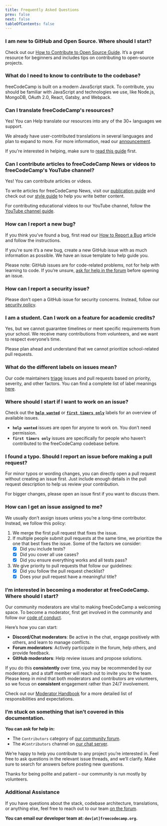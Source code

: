 ```yaml
---
title: Frequently Asked Questions
prev: false
next: false
tableOfContents: false
---
```



### I am new to GitHub and Open Source. Where should I start?

Check out our [How to Contribute to Open Source Guide](https://github.com/freeCodeCamp/how-to-contribute-to-open-source). It’s a great resource for beginners and includes tips on contributing to open-source projects.

### What do I need to know to contribute to the codebase?

freeCodeCamp is built on a modern JavaScript stack. To contribute, you should be familiar with JavaScript and technologies we use, like Node.js, MongoDB, OAuth 2.0, React, Gatsby, and Webpack.

### Can I translate freeCodeCamp's resources?

Yes! You can Help translate our resources into any of the 30+ languages we support.

We already have user-contributed translations in several languages and plan to expand to more. For more information, read our [announcement](https://www.freecodecamp.org/news/help-translate-freecodecamp-language/).

If you're interested in helping, make sure to [read this guide](/how-to-translate-files/) first.

### Can I contribute articles to freeCodeCamp News or videos to freeCodeCamp's YouTube channel?

Yes! You can contribute articles or videos.

To write articles for freeCodeCamp News, visit our [publication guide](https://www.freecodecamp.org/news/how-to-write-for-freecodecamp/) and check out our [style guide](https://www.freecodecamp.org/news/developer-news-style-guide/) to help you write better content.

For contributing educational videos to our YouTube channel, follow the [YouTube channel guide](https://www.freecodecamp.org/news/how-to-contribute-to-the-freecodecamp-community-youtube-channel-b86bce4c865/).

### How can I report a new bug?

If you think you’ve found a bug, first read our [How to Report a Bug](https://www.freecodecamp.org/news/how-to-report-a-bug-to-freecodecamp/) article and follow the instructions.

If you're sure it’s a new bug, create a new GitHub issue with as much information as possible. We have an issue template to help guide you.

Please note: GitHub issues are for code-related problems, not for help with learning to code. If you’re unsure, [ask for help in the forum](https://forum.freecodecamp.org) before opening an issue.

### How can I report a security issue?

Please don’t open a GitHub issue for security concerns. Instead, follow our [security policy](https://contribute.freecodecamp.org/#/security).

### I am a student. Can I work on a feature for academic credits?

Yes, but we cannot guarantee timelines or meet specific requirements from your school. We receive many contributions from volunteers, and we want to respect everyone’s time.

Please plan ahead and understand that we cannot prioritize school-related pull requests.

### What do the different labels on issues mean?

Our code maintainers [triage](https://en.wikipedia.org/wiki/Software_bug#Bug_management) issues and pull requests based on priority, severity, and other factors. You can find a complete list of label meanings [here](https://github.com/freecodecamp/freecodecamp/labels).

### Where should I start if I want to work on an issue?

Check out the [**`help wanted`**](https://github.com/freeCodeCamp/freeCodeCamp/issues?q=is%3Aopen+is%3Aissue+label%3A%22help+wanted%22) or [**`first timers only`**](https://github.com/freeCodeCamp/freeCodeCamp/issues?q=is%3Aopen+is%3Aissue+label%3A%22first+timers+only%22) labels for an overview of available issues.

<Aside type='tip' title="Did you know?">

- **`help wanted`** issues are open for anyone to work on. You don’t need permission.
- **`first timers only`** issues are specifically for people who haven’t contributed to the freeCodeCamp codebase before.

</Aside>

### I found a typo. Should I report an issue before making a pull request?

For minor typos or wording changes, you can directly open a pull request without creating an issue first. Just include enough details in the pull request description to help us review your contribution.

For bigger changes, please open an issue first if you want to discuss them.

### How can I get an issue assigned to me?

We usually don’t assign issues unless you’re a long-time contributor. Instead, we follow this policy:

<Steps>

1. We merge the first pull request that fixes the issue.
2. If multiple people submit pull requests at the same time, we prioritize the one that best fixes the issue. Some of the factors we consider:
   - [x] Did you include tests?
   - [x] Did you cover all use cases?
   - [x] Did you ensure everything works and all tests pass?
3. We give priority to pull requests that follow our guidelines:
   - [x] Did you follow the pull request checklist?
   - [x] Does your pull request have a meaningful title?

</Steps>

### I’m interested in becoming a moderator at freeCodeCamp. Where should I start?

Our community moderators are vital to making freeCodeCamp a welcoming space. To become a moderator, first get involved in the community and follow our [code of conduct](https://www.freecodecamp.org/news/code-of-conduct/).

Here’s how you can start:

- **Discord/Chat moderators**: Be active in the chat, engage positively with others, and learn to manage conflicts.
- **Forum moderators**: Actively participate in the forum, help others, and provide feedback.
- **GitHub moderators**: Help review issues and propose solutions.

If you do this **consistently** over time, you may be recommended by our moderators, and a staff member will reach out to invite you to the team. Please keep in mind that both moderators and contributors are volunteers, so we focus on **consistent** engagement rather than 24/7 involvement.

Check out our [Moderator Handbook](/moderator-handbook/) for a more detailed list of responsibilities and expectations.

### I’m stuck on something that isn’t covered in this documentation.

**You can ask for help in:**

- The `Contributors` category of [our community forum](https://forum.freecodecamp.org/c/contributors).
- The `#Contributors` channel on [our chat server](https://discord.gg/PRyKn3Vbay).

We’re happy to help you contribute to any project you’re interested in. Feel free to ask questions in the relevant issue threads, and we’ll clarify. Make sure to search for answers before posting new questions.

Thanks for being polite and patient – our community is run mostly by volunteers.

### Additional Assistance

If you have questions about the stack, codebase architecture, translations, or anything else, feel free to reach out to our team [on the forum](https://forum.freecodecamp.org/g/team).

**You can email our developer team at: `dev[at]freecodecamp.org`.**
